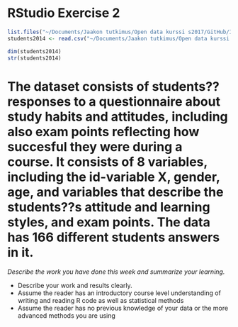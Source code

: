 # RStudio Exercise 2

```r
list.files("~/Documents/Jaakon tutkimus/Open data kurssi s2017/GitHub/IODS-project/data")
students2014 <- read.csv("~/Documents/Jaakon tutkimus/Open data kurssi s2017/GitHub/IODS-project/data/learning2014.csv", header =TRUE, sep = ",")

dim(students2014)
str(students2014)

```
# The dataset consists of students??responses to a questionnaire about study habits and attitudes, including also exam points reflecting how succesful they were during a course. It consists of 8 variables, including the id-variable X, gender, age, and variables that describe the students??s attitude and learning styles, and exam points. The data has 166 different students answers in it. 

*Describe the work you have done this week and summarize your learning.*

- Describe your work and results clearly. 
- Assume the reader has an introductory course level understanding of writing and reading R code as well as statistical methods
- Assume the reader has no previous knowledge of your data or the more advanced methods you are using  
